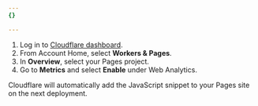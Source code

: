 ```yaml
---
{}

---
```


1. Log in to [Cloudflare dashboard](https://dash.cloudflare.com/login).
2. From Account Home, select **Workers & Pages**.
3. In **Overview**, select your Pages project.
4. Go to **Metrics** and select **Enable** under Web Analytics.

Cloudflare will automatically add the JavaScript snippet to your Pages site on the next deployment.
